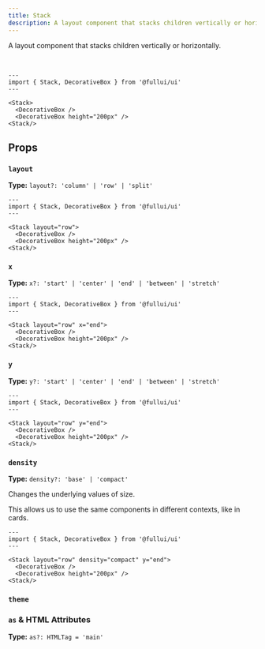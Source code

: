 ```yaml
---
title: Stack
description: A layout component that stacks children vertically or horizontally.
---
```


A layout component that stacks children vertically or horizontally.

<br/>

```astro live
---
import { Stack, DecorativeBox } from '@fullui/ui'
---

<Stack>
  <DecorativeBox />
  <DecorativeBox height="200px" />
<Stack/>
```

## Props

### `layout`
**Type:** `layout?: 'column' | 'row' | 'split'`

```astro live
---
import { Stack, DecorativeBox } from '@fullui/ui'
---

<Stack layout="row">
  <DecorativeBox />
  <DecorativeBox height="200px" />
<Stack/>
```

### `x`
**Type:** `x?: 'start' | 'center' | 'end' | 'between' | 'stretch'`

```astro live
---
import { Stack, DecorativeBox } from '@fullui/ui'
---

<Stack layout="row" x="end">
  <DecorativeBox />
  <DecorativeBox height="200px" />
<Stack/>
```

### `y`
**Type:** `y?: 'start' | 'center' | 'end' | 'between' | 'stretch'`
  
```astro live
---
import { Stack, DecorativeBox } from '@fullui/ui'
---

<Stack layout="row" y="end">
  <DecorativeBox />
  <DecorativeBox height="200px" />
<Stack/>
```

### `density`
**Type:** `density?: 'base' | 'compact'`

Changes the underlying values of size.

This allows us to use the same components in different contexts, like in cards.

```astro live
---
import { Stack, DecorativeBox } from '@fullui/ui'
---

<Stack layout="row" density="compact" y="end">
  <DecorativeBox />
  <DecorativeBox height="200px" />
<Stack/>
```

### `theme`
<Theming/>

### `as` & HTML Attributes
**Type:** `as?: HTMLTag = 'main'`
<AsProp/>